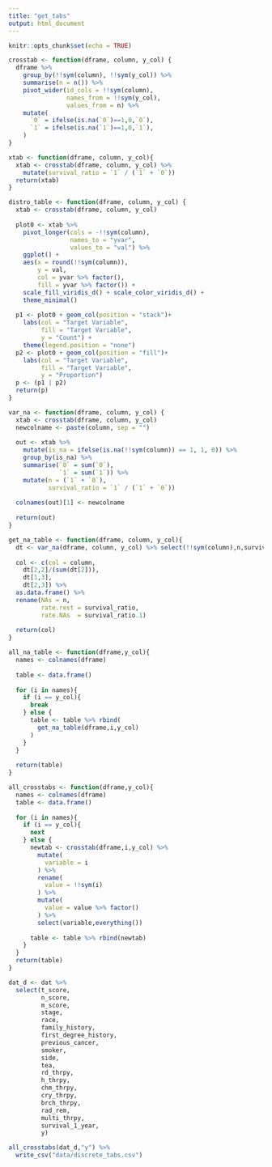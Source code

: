 ```yaml
---
title: "get_tabs"
output: html_document
---
```


```r
knitr::opts_chunk$set(echo = TRUE)
```

```r
crosstab <- function(dframe, column, y_col) {
  dframe %>%
    group_by(!!sym(column), !!sym(y_col)) %>%
    summarise(n = n()) %>%
    pivot_wider(id_cols = !!sym(column),
                names_from = !!sym(y_col),
                values_from = n) %>% 
    mutate(
      `0` = ifelse(is.na(`0`)==1,0,`0`),
      `1` = ifelse(is.na(`1`)==1,0,`1`),
    )
}

xtab <- function(dframe, column, y_col){
  xtab <- crosstab(dframe, column, y_col) %>% 
    mutate(survival_ratio = `1` / (`1` + `0`))
  return(xtab)
}

distro_table <- function(dframe, column, y_col) {
  xtab <- crosstab(dframe, column, y_col)
  
  plot0 <- xtab %>%
    pivot_longer(cols = -!!sym(column),
                 names_to = "yvar",
                 values_to = "val") %>%
    ggplot() +
    aes(x = round(!!sym(column)),
        y = val,
        col = yvar %>% factor(),
        fill = yvar %>% factor()) +
    scale_fill_viridis_d() + scale_color_viridis_d() +
    theme_minimal() 
  
  p1 <- plot0 + geom_col(position = "stack")+
    labs(col = "Target Variable",
         fill = "Target Variable",
         y = "Count") +
    theme(legend.position = "none")
  p2 <- plot0 + geom_col(position = "fill")+
    labs(col = "Target Variable",
         fill = "Target Variable",
         y = "Proportion")
  p <- (p1 | p2)
  return(p)
}

var_na <- function(dframe, column, y_col) {
  xtab <- crosstab(dframe, column, y_col)
  newcolname <- paste(column, sep = "")
  
  out <- xtab %>%
    mutate(is_na = ifelse(is.na(!!sym(column)) == 1, 1, 0)) %>%
    group_by(is_na) %>%
    summarise(`0` = sum(`0`),
              `1` = sum(`1`)) %>%
    mutate(n = (`1` + `0`),
           survival_ratio = `1` / (`1` + `0`))
  
  colnames(out)[1] <- newcolname
  
  return(out)
}
```

```r
get_na_table <- function(dframe, column, y_col){
  dt <- var_na(dframe, column, y_col) %>% select(!!sym(column),n,survival_ratio)
  
  col <- c(col = column,
    dt[2,2]/(sum(dt[2])),
    dt[1,3],
    dt[2,3]) %>% 
  as.data.frame() %>% 
  rename(NAs = n,
         rate.rest = survival_ratio,
         rate.NAs  = survival_ratio.1)
  
  return(col)
}

all_na_table <- function(dframe,y_col){
  names <- colnames(dframe)
  
  table <- data.frame()
  
  for (i in names){
    if (i == y_col){
      break
    } else {
      table <- table %>% rbind(
        get_na_table(dframe,i,y_col)
      )
    }
  }
  
  return(table)
}

all_crosstabs <- function(dframe,y_col){
  names <- colnames(dframe)
  table <- data.frame()
  
  for (i in names){
    if (i == y_col){
      next
    } else {
      newtab <- crosstab(dframe,i,y_col) %>% 
        mutate(
          variable = i
        ) %>% 
        rename(
          value = !!sym(i)
        ) %>% 
        mutate(
          value = value %>% factor()
        ) %>% 
        select(variable,everything())
      
      table <- table %>% rbind(newtab)
    }
  }
  return(table)
}
```

```r
dat_d <- dat %>% 
  select(t_score,
         n_score,
         m_score,
         stage,
         race,
         family_history,
         first_degree_history,
         previous_cancer,
         smoker,
         side,
         tea,
         rd_thrpy,
         h_thrpy,
         chm_thrpy,
         cry_thrpy,
         brch_thrpy,
         rad_rem,
         multi_thrpy,
         survival_1_year,
         y)
```


```r
all_crosstabs(dat_d,"y") %>% 
  write_csv("data/discrete_tabs.csv")
```

